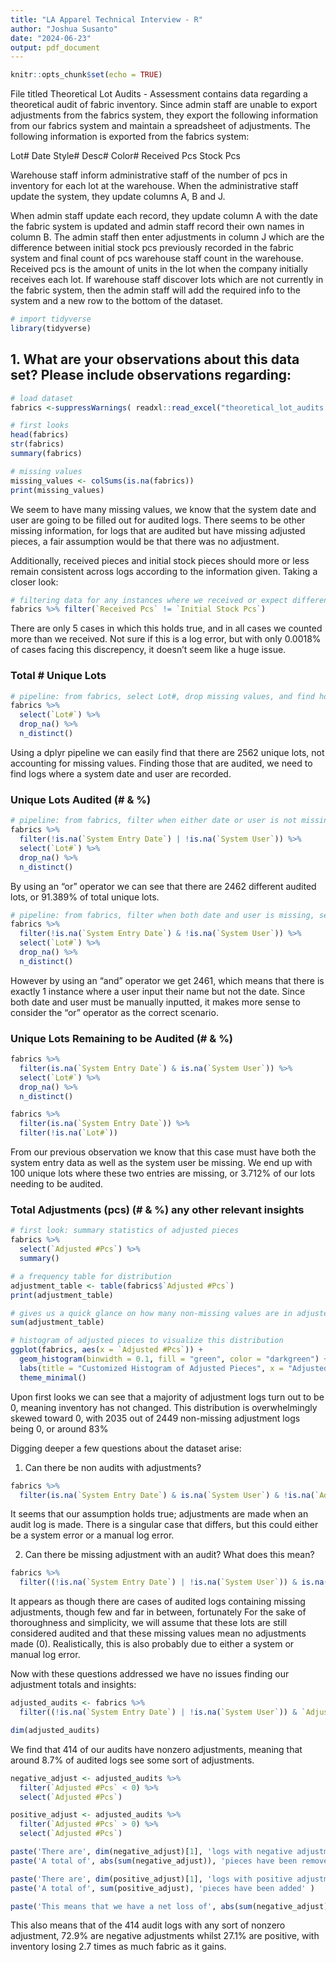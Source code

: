 ```yaml
---
title: "LA Apparel Technical Interview - R"
author: "Joshua Susanto"
date: "2024-06-23"
output: pdf_document
---
```


```r
knitr::opts_chunk$set(echo = TRUE)
```

File titled Theoretical Lot Audits - Assessment contains data regarding a theoretical audit of fabric inventory. Since admin staff are unable to export adjustments from the fabrics system, they export the following information from our fabrics system and maintain a spreadsheet of adjustments. The following information is exported from the fabrics system:

Lot#
Date
Style#
Desc#
Color#
Received Pcs
Stock Pcs

Warehouse staff inform administrative staff of the number of pcs in inventory for each lot at the warehouse. When the administrative staff update the system, they update columns A, B and J.
 
When admin staff update each record, they update column A with the date the fabric system is updated and admin staff record their own names in column B. The admin staff then enter adjustments in column J which are the difference between initial stock pcs previously recorded in the fabric system and final count of pcs warehouse staff count in the warehouse. Received pcs is the amount of units in the lot when the company initially receives each lot. If warehouse staff discover lots which are not currently in the fabric system, then the admin staff will add the required info to the system and a new row to the bottom of the dataset.

```r
# import tidyverse
library(tidyverse)
```

## 1. What are your observations about this data set? Please include observations regarding:

```r
# load dataset
fabrics <-suppressWarnings( readxl::read_excel("theoretical_lot_audits.xlsx"))

# first looks
head(fabrics)
str(fabrics)
summary(fabrics)

# missing values
missing_values <- colSums(is.na(fabrics))
print(missing_values)
```

We seem to have many missing values, we know that the system date and user are going to be filled out for audited logs. There seems to be other missing information, for logs that are audited but have missing adjusted pieces, a fair assumption would be that there was no adjustment.

Additionally, received pieces and initial stock pieces should more or less remain consistent across logs according to the information given. Taking a closer look:

```r
# filtering data for any instances where we received or expect differently than our initial count
fabrics %>% filter(`Received Pcs` != `Initial Stock Pcs`)
```

There are only 5 cases in which this holds true, and in all cases we counted more than we received. Not sure if this is a log error, but with only 0.0018% of cases facing this discrepency, it doesn't seem like a huge issue.

### Total # Unique Lots

```r
# pipeline: from fabrics, select Lot#, drop missing values, and find how many unique values
fabrics %>% 
  select(`Lot#`) %>% 
  drop_na() %>% 
  n_distinct()
```

Using a dplyr pipeline we can easily find that there are 2562 unique lots, not accounting for missing values. Finding those that are audited, we need to find logs where a system date and user are recorded. 

### Unique Lots Audited (# & %)

```r
# pipeline: from fabrics, filter when either date or user is not missing, select Lot#, drop missing values, and find how many unique values
fabrics %>% 
  filter(!is.na(`System Entry Date`) | !is.na(`System User`)) %>% 
  select(`Lot#`) %>% 
  drop_na() %>% 
  n_distinct()
```

By using an "or" operator we can see that there are 2462 different audited lots, or 91.389% of total unique lots.

```r
# pipeline: from fabrics, filter when both date and user is missing, select Lot#, drop missing values, and find how many unique values
fabrics %>% 
  filter(!is.na(`System Entry Date`) & !is.na(`System User`)) %>% 
  select(`Lot#`) %>% 
  drop_na() %>% 
  n_distinct()
```

However by using an "and" operator we get 2461, which means that there is exactly 1 instance where a user input their name but not the date. Since both date and user must be manually inputted, it makes more sense to consider the "or" operator as the correct scenario. 

### Unique Lots Remaining to be Audited (# & %)

```r
fabrics %>% 
  filter(is.na(`System Entry Date`) & is.na(`System User`)) %>% 
  select(`Lot#`) %>% 
  drop_na() %>% 
  n_distinct()

fabrics %>%
  filter(is.na(`System Entry Date`)) %>% 
  filter(!is.na(`Lot#`))
```

From our previous observation we know that this case must have both the system entry data as well as the system user be missing. We end up with 100 unique lots where these two entries are missing, or 3.712% of our lots needing to be audited.

### Total Adjustments (pcs) (# & %) any other relevant insights

```r
# first look: summary statistics of adjusted pieces
fabrics %>% 
  select(`Adjusted #Pcs`) %>%
  summary()

# a frequency table for distribution
adjustment_table <- table(fabrics$`Adjusted #Pcs`)
print(adjustment_table)

# gives us a quick glance on how many non-missing values are in adjusted pieces
sum(adjustment_table)
```

```r
# histogram of adjusted pieces to visualize this distribution
ggplot(fabrics, aes(x = `Adjusted #Pcs`)) + 
  geom_histogram(binwidth = 0.1, fill = "green", color = "darkgreen") + 
  labs(title = "Customized Histogram of Adjusted Pieces", x = "Adjusted Pieces", y = "Frequency") +
  theme_minimal()

```

Upon first looks we can see that a majority of adjustment logs turn out to be 0, meaning inventory has not changed. This distribution is overwhelmingly skewed toward 0, with 2035 out of 2449 non-missing adjustment logs being 0, or around 83%

Digging deeper a few questions about the dataset arise:

1. Can there be non audits with adjustments?

```r
fabrics %>% 
  filter(is.na(`System Entry Date`) & is.na(`System User`) & !is.na(`Adjusted #Pcs`))
```
It seems that our assumption holds true; adjustments are made when an audit log is made. There is a singular case that differs, but this could either be a system error or a manual log error.

2. Can there be missing adjustment with an audit? What does this mean?

```r
fabrics %>% 
  filter((!is.na(`System Entry Date`) | !is.na(`System User`)) & is.na(`Adjusted #Pcs`))
```

It appears as though there are cases of audited logs containing missing adjustments, though few and far in between, fortunately For the sake of thoroughness and simplicity, we will assume that these lots are still considered audited and that these missing values mean no adjustments made (0). Realistically, this is also probably due to either a system or manual log error.

Now with these questions addressed we have no issues finding our adjustment totals and insights:

```r
adjusted_audits <- fabrics %>%
  filter((!is.na(`System Entry Date`) | !is.na(`System User`)) & `Adjusted #Pcs` != 0 ) 

dim(adjusted_audits)
```

We find that 414 of our audits have nonzero adjustments, meaning that around 8.7% of audited logs see some sort of adjustments.

```r
negative_adjust <- adjusted_audits %>% 
  filter(`Adjusted #Pcs` < 0) %>% 
  select(`Adjusted #Pcs`) 

positive_adjust <- adjusted_audits %>% 
  filter(`Adjusted #Pcs` > 0) %>% 
  select(`Adjusted #Pcs`)

paste('There are', dim(negative_adjust)[1], 'logs with negative adjustments.') 
paste('A total of', abs(sum(negative_adjust)), 'pieces have been removed from inventory.')

paste('There are', dim(positive_adjust)[1], 'logs with positive adjustments.') 
paste('A total of', sum(positive_adjust), 'pieces have been added' )

paste('This means that we have a net loss of', abs(sum(negative_adjust)) - sum(positive_adjust), 'pieces of fabric')
```

This also means that of the 414 audit logs with any sort of nonzero adjustment, 72.9% are negative adjustments whilst 27.1% are positive, with inventory losing 2.7 times as much fabric as it gains.

